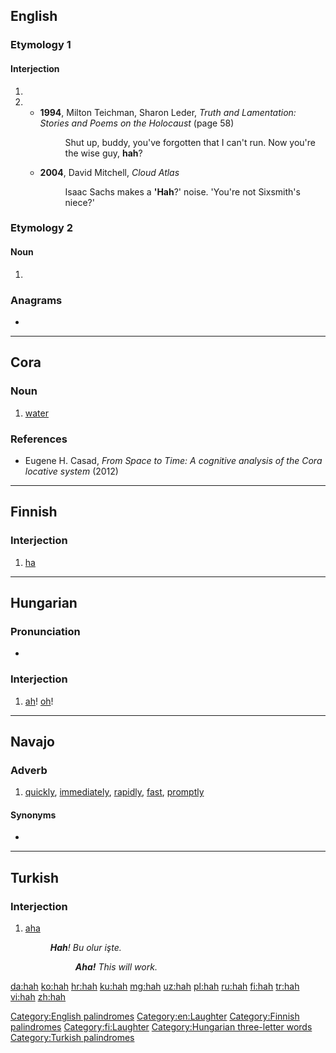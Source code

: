 {{also|häh}}
==English==

===Etymology 1===

====Interjection====
{{en-interj}}

# {{alternative form of|ha|lang=en}}
# {{alternative form of|huh|lang=en}}
#* '''1994''', Milton Teichman, ‎Sharon Leder, ''Truth and Lamentation: Stories and Poems on the Holocaust'' (page 58)
#*: Shut up, buddy, you've forgotten that I can't run. Now you're the wise guy, '''hah'''?
#* '''2004''', David Mitchell, ''Cloud Atlas''
#*: Isaac Sachs makes a ''''Hah'''?' noise. 'You're not Sixsmith's niece?'

===Etymology 2===

====Noun====
{{en-noun}}

# {{alt form|heh|lang=en}} {{qual|Semitic letter|lang=en}}

===Anagrams===
* {{l|en|ahh}}

[[Category:English palindromes]]
[[Category:en:Laughter]]

----

==Cora==

===Noun===
{{head|crn|noun}}

# [[water]]

===References===
* Eugene H. Casad, ''From Space to Time: A cognitive analysis of the Cora locative system'' (2012)

----

==Finnish==

===Interjection===
{{fi-int}}

# [[ha]]

[[Category:Finnish palindromes]]
[[Category:fi:Laughter]]

----

==Hungarian==

===Pronunciation===
* {{hu-IPA|hah#}}

===Interjection===
{{head|hu|interjection}}

# {{lb|hu|poetic}} [[ah]]! [[oh]]!

[[Category:Hungarian three-letter words]]

----

==Navajo==

===Adverb===
{{head|nv|adverb}}

# [[quickly]], [[immediately]], [[rapidly]], [[fast]], [[promptly]]

====Synonyms====
* {{l|nv|tsį́į́ł}}

----

==Turkish==

===Interjection===
{{tr-interj}}

# [[aha]]
#: '''''Hah'''! Bu olur işte.''
#:: '''''Aha!''' This will work.''

[[Category:Turkish palindromes]]

[[da:hah]]
[[ko:hah]]
[[hr:hah]]
[[ku:hah]]
[[mg:hah]]
[[uz:hah]]
[[pl:hah]]
[[ru:hah]]
[[fi:hah]]
[[tr:hah]]
[[vi:hah]]
[[zh:hah]]